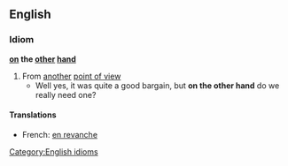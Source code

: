 ==English==
===Idiom===
'''[[on]] the [[other]] [[hand]]'''
#From [[another]] [[point of view]]
#* Well yes, it was quite a good bargain, but '''on the other hand''' do we really need one?
[[Category:English idioms]]
====Translations====
*French: [[en revanche]]